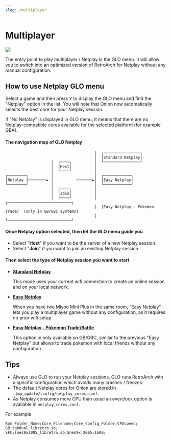 ```yaml
---
slug: /multiplayer
---
```




# Multiplayer

*![](https://github.com/OnionUI/Onion/assets/47260768/031e60fa-e6dd-4059-9982-3ec397a3d0cd)*

The entry point to play multiplayer / Netplay is the GLO menu. It will allow you to switch into an optimized version of RetroArch for Netplay without any manual configuration.


## How to use Netplay GLO menu

Select a game and then press <kbd>Y</kbd> to display the GLO menu and find the "Netplay" option in the list.
You will note that Onion now automatically selects the best core for your Netplay session.

If "No Netplay" is displayed in GLO menu, it means that there are no Netplay-compatible cores available for the selected platform (for example GBA).

#### The navigation map of GLO Netplay





                                           │  ┌────────────────┐
                                           │  │Standard Netplay│
                        │  ┌────┐          │  └────────────────┘
                        │  │Host│          │
                        │  └────┘          │
    ┌────────┐          │                  │  ┌────────────┐
    │Netplay ├────────► │          ───────►│  │Easy Netplay│
    └────────┘          │                  │  └────────────┘
                        │  ┌────┐          │
                        │  │Join│          │
                        │  └────┘          │  ┌────────────────────────────┐
                                           │  │Easy Netplay - Pokemon Trade│  (only in GB/GBC systems)
                                           │  └────────────────────────────┘








#### Once Netplay option selected, then let the GLO menu guide you

- Select "**Host**" if you want to be the server of a new Netplay session.
- Select "**Join**" if you want to join an existing Netplay session.
 
#### Then select the type of Netplay session you want to start

- **[Standard Netplay](multiplayer/standardnetplay)**
 
  This mode uses your current wifi connection to create an online session and on your local network.

- **[Easy Netplay](multiplayer/easynetplay)**
 	
  When you have two Miyoo Mini Plus in the same room, "Easy Netplay" lets you play a multiplayer game without any configuration, as it requires no prior wifi setup.

- **[Easy Netplay - Pokemon Trade/Battle](multiplayer/easynetplay-pokemon)**
 	
  This option in only available on GB/GBC, similar to the previous "Easy Netplay" but allows to trade pokemon with local friends without any configuration



## Tips

- Always use GLO to run your Netplay sessions, GLO runs RetroArch with a specific configuration which avoids many crashes / freezes.
- The default Netplay cores for Onion are stored in `.tmp_update/config/netplay_cores.conf`.
- As Netplay consumes more CPU than usual an overclock option is available in `netplay_cores.conf`.

For example
```
Rom_Folder_Name;Core_Filename;Core_Config_Folder;CPUspeed;
GB;tgbdual_libretro.so;
SFC;snes9x2005_libretro.so;Snes9x 2005;1600;
```


<DocCardList/>
